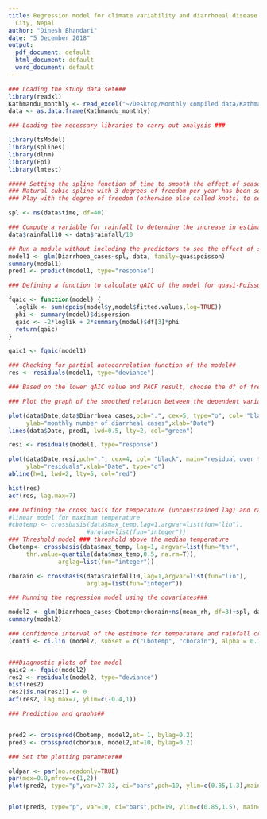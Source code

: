 ```yaml
---
title: Regression model for climate variability and diarrhoeal disease study Kathmandu
  City, Nepal
author: "Dinesh Bhandari"
date: "5 December 2018"
output:
  pdf_document: default
  html_document: default
  word_document: default
---
```


```r

### Loading the study data set###
library(readxl)
Kathmandu_monthly <- read_excel("~/Desktop/Monthly compiled data/Kathmandu_monthly.xls")
data <- as.data.frame(Kathmandu_monthly)
```

```r
### Loading the necessary libraries to carry out analysis ###

library(tsModel)
library(splines)
library(dlnm)
library(Epi)
library(lmtest)
```

```r

##### Setting the spline function of time to smooth the effect of seasonality and long-term variation###
### Natural cubic spline with 3 degrees of freedom per year has been set to account for seasonality and long-term variation###
### Play with the degree of freedom (otherwise also called knots) to see the change in the final qAIC value of the model###

spl <- ns(data$time, df=40)

### Compute a variable for rainfall to determine the increase in estimate per 10 mm rise in precipitation##
data$rainfall10 <- data$rainfall/10

## Run a module without including the predictors to see the effect of smoothing (null model)###
model1 <- glm(Diarrhoea_cases~spl, data, family=quasipoisson)
summary(model1)
pred1 <- predict(model1, type="response")

```

```r
### Defining a function to calculate qAIC of the model for quasi-Poisson distribution##

fqaic <- function(model) {
  loglik <- sum(dpois(model$y,model$fitted.values,log=TRUE))
  phi <- summary(model)$dispersion
  qaic <- -2*loglik + 2*summary(model)$df[3]*phi
  return(qaic)
}

qaic1 <- fqaic(model1)

### Checking for partial autocorrelation function of the model##
res <- residuals(model1, type="deviance")

### Based on the lower qAIC value and PACF result, choose the df of freedom for spline smoothing that minimizes the qAIC value and residual autocorrelation function.

```


```r
### Plot the graph of the smoothed relation between the dependent variable and Date###

plot(data$Date,data$Diarrhoea_cases,pch=".", cex=5, type="o", col= "black", main="flexible cubic spline",
     ylab="monthly number of diarrheal cases",xlab="Date")
lines(data$Date, pred1, lwd=0.5, lty=2, col="green")

resi <- residuals(model1, type="response")

plot(data$Date,resi,pch=".", cex=4, col= "black", main="residual over time",
     ylab="residuals",xlab="Date", type="o")
abline(h=1, lwd=2, lty=5, col="red")

hist(res)
acf(res, lag.max=7)

```

```r
### Defining the cross basis for temperature (unconstrained lag) and rainfall variables###
#linear model for maximum temperature
#cbotemp <- crossbasis(data$max_temp,lag=1,argvar=list(fun="lin"),
                      #arglag=list(fun="integer"))
### Threshold model ### threshold above the median temperature
Cbotemp<- crossbasis(data$max_temp, lag=1, argvar=list(fun="thr",
     thr.value=quantile(data$max_temp,0.5, na.rm=T)), 
              arglag=list(fun="integer"))

cborain <- crossbasis(data$rainfall10,lag=1,argvar=list(fun="lin"),
                      arglag=list(fun="integer"))

### Running the regression model using the covariates###

model2 <- glm(Diarrhoea_cases~Cbotemp+cborain+ns(mean_rh, df=3)+spl, data, family=quasipoisson)
summary(model2)

### Confidence interval of the estimate for temperature and rainfall cross basis##
(conti <- ci.lin (model2, subset = c("Cbotemp", "cborain"), alpha = 0.1, Exp=T))


###Diagnostic plots of the model
qaic2 <- fqaic(model2)
res2 <- residuals(model2, type="deviance")
hist(res2)
res2[is.na(res2)] <- 0
acf(res2, lag.max=7, ylim=c(-0.4,1))
```




```r
### Prediction and graphs##


pred2 <- crosspred(Cbotemp, model2,at= 1, bylag=0.2)
pred3 <- crosspred(cborain, model2,at=10, bylag=0.2)

### Set the plotting parameter##

oldpar <- par(no.readonly=TRUE)
par(mex=0.8,mfrow=c(1,2))
plot(pred2, type="p",var=27.33, ci="bars",pch=19, ylim=c(0.85,1.3),main=" Distributed lag model for temperature", xlab= "Lag months", ylab="RR and 95% CI per 1 degree increase in max_temp", col="red")


plot(pred3, type="p", var=10, ci="bars",pch=19, ylim=c(0.85,1.5), main=" Distributed lag model for rainfall", xlab= "Lag months", ylab="RR and 95% CI per 10 mm increase in rainfall", col="green")


```


